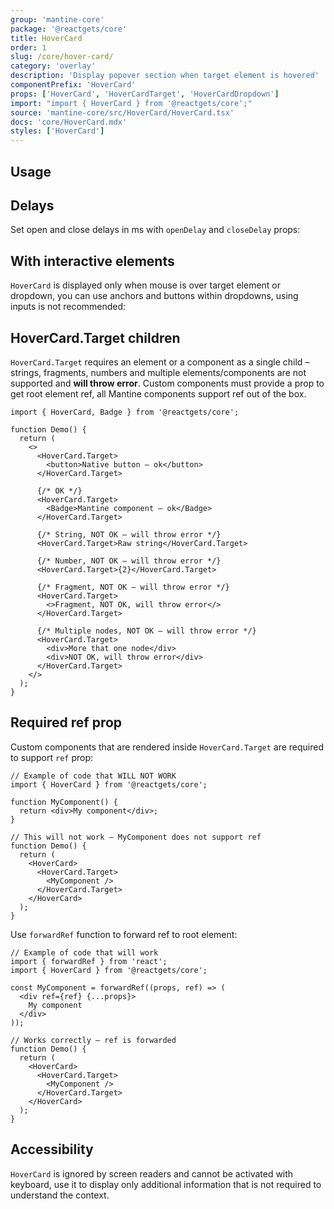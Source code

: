 ```yaml
---
group: 'mantine-core'
package: '@reactgets/core'
title: HoverCard
order: 1
slug: /core/hover-card/
category: 'overlay'
description: 'Display popover section when target element is hovered'
componentPrefix: 'HoverCard'
props: ['HoverCard', 'HoverCardTarget', 'HoverCardDropdown']
import: "import { HoverCard } from '@reactgets/core';"
source: 'mantine-core/src/HoverCard/HoverCard.tsx'
docs: 'core/HoverCard.mdx'
styles: ['HoverCard']
---
```



## Usage

<Demo data={HoverCardDemos.usage} />

## Delays

Set open and close delays in ms with `openDelay` and `closeDelay` props:

<Demo data={HoverCardDemos.delay} />

## With interactive elements

`HoverCard` is displayed only when mouse is over target element or dropdown,
you can use anchors and buttons within dropdowns, using inputs is not recommended:

<Demo data={HoverCardDemos.profile} />

## HoverCard.Target children

`HoverCard.Target` requires an element or a component as a single child –
strings, fragments, numbers and multiple elements/components are not supported and **will throw error**.
Custom components must provide a prop to get root element ref, all Mantine components support ref out of the box.

```tsx
import { HoverCard, Badge } from '@reactgets/core';

function Demo() {
  return (
    <>
      <HoverCard.Target>
        <button>Native button – ok</button>
      </HoverCard.Target>

      {/* OK */}
      <HoverCard.Target>
        <Badge>Mantine component – ok</Badge>
      </HoverCard.Target>

      {/* String, NOT OK – will throw error */}
      <HoverCard.Target>Raw string</HoverCard.Target>

      {/* Number, NOT OK – will throw error */}
      <HoverCard.Target>{2}</HoverCard.Target>

      {/* Fragment, NOT OK – will throw error */}
      <HoverCard.Target>
        <>Fragment, NOT OK, will throw error</>
      </HoverCard.Target>

      {/* Multiple nodes, NOT OK – will throw error */}
      <HoverCard.Target>
        <div>More that one node</div>
        <div>NOT OK, will throw error</div>
      </HoverCard.Target>
    </>
  );
}
```

## Required ref prop

Custom components that are rendered inside `HoverCard.Target` are required to support `ref` prop:

```tsx
// Example of code that WILL NOT WORK
import { HoverCard } from '@reactgets/core';

function MyComponent() {
  return <div>My component</div>;
}

// This will not work – MyComponent does not support ref
function Demo() {
  return (
    <HoverCard>
      <HoverCard.Target>
        <MyComponent />
      </HoverCard.Target>
    </HoverCard>
  );
}
```

Use `forwardRef` function to forward ref to root element:

```tsx
// Example of code that will work
import { forwardRef } from 'react';
import { HoverCard } from '@reactgets/core';

const MyComponent = forwardRef((props, ref) => (
  <div ref={ref} {...props}>
    My component
  </div>
));

// Works correctly – ref is forwarded
function Demo() {
  return (
    <HoverCard>
      <HoverCard.Target>
        <MyComponent />
      </HoverCard.Target>
    </HoverCard>
  );
}
```

## Accessibility

`HoverCard` is ignored by screen readers and cannot be activated with keyboard, use it to display only additional information
that is not required to understand the context.
